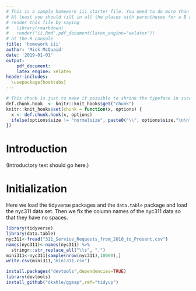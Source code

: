 ```yaml
---
# This is a sample homework iii starter file. You need to do more than this for full credit.
# At least you should fill in all the places with parentheses for a B and use your imagination to add more for an A.
# render this file by saying
#   library(rmarkdown)
#   render("ii.Rmd",pdf_document(latex_engine="xelatex"))
# at the R console
title: 'homework iii'
author: 'Mick McQuaid'
date: '2019-01-01'
output:
    pdf_document:
    latex_engine: xelatex
header-includes:
  \usepackage{booktabs}
---
```


```r
# This chunk is just to make it possible to shrink the typeface in succeeding chunks. Mainly this will be used for the crosstabs.
def.chunk.hook  <- knitr::knit_hooks$get("chunk")
knitr::knit_hooks$set(chunk = function(x, options) {
  x <- def.chunk.hook(x, options)
  ifelse(options$size != "normalsize", paste0("\\", options$size,"\n\n", x, "\n\n \\normalsize"), x)
})
```


# Introduction
(Introductory text should go here.)

# Initialization
Here we load the tidyverse packages and the `data.table` package and load the nyc311 data set. Then we fix the column names of the nyc311 data so that they have no spaces.

```r
library(tidyverse)
library(data.table)
nyc311<-fread("311_Service_Requests_from_2010_to_Present.csv")
names(nyc311)<-names(nyc311) %>%
  stringr::str_replace_all("\\s", ".")
mini311<-nyc311[sample(nrow(nyc311),10000),]
write.csv(mini311,"mini311.csv")
```

```r
install.packages("devtools",dependencies=TRUE)
library(devtools)
install_github("dkahle/ggmap",ref="tidyup")
```

